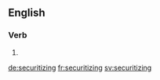 ==English==

===Verb===
{{head|en|present participle}}

# {{present participle of|securitize|lang=en|nocat=1}}

[[de:securitizing]]
[[fr:securitizing]]
[[sv:securitizing]]